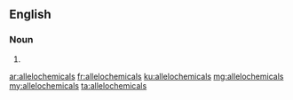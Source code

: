 ==English==

===Noun===
{{head|en|plural}}

# {{plural of|allelochemical|lang=en}}

[[ar:allelochemicals]]
[[fr:allelochemicals]]
[[ku:allelochemicals]]
[[mg:allelochemicals]]
[[my:allelochemicals]]
[[ta:allelochemicals]]